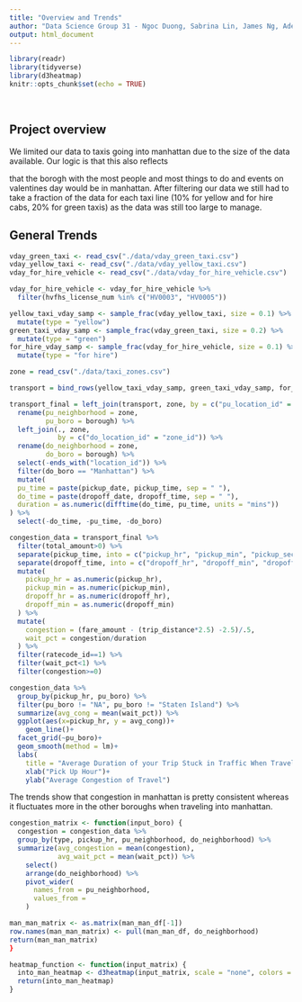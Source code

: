 ```yaml
---
title: "Overview and Trends"
author: "Data Science Group 31 - Ngoc Duong, Sabrina Lin, James Ng, Adeline Shin"
output: html_document
---
```


```r
library(readr)
library(tidyverse)
library(d3heatmap)
knitr::opts_chunk$set(echo = TRUE)
```
<p>
</br>
</p>

## Project overview
<p>

  We limited our data to taxis going into manhattan due to the size of the data available. Our logic is that this also reflects 
  
  that the borogh with the most people and most things to do and events on valentines day would be in manhattan. After filtering our data we still had to take a fraction of the data for each taxi line (10% for yellow and for hire cabs, 20% for green taxis) as the data was still too large to manage.
</p>


## General Trends

```r
vday_green_taxi <- read_csv("./data/vday_green_taxi.csv")
vday_yellow_taxi <- read_csv("./data/vday_yellow_taxi.csv")
vday_for_hire_vehicle <- read_csv("./data/vday_for_hire_vehicle.csv")

vday_for_hire_vehicle <- vday_for_hire_vehicle %>% 
  filter(hvfhs_license_num %in% c("HV0003", "HV0005"))

yellow_taxi_vday_samp <- sample_frac(vday_yellow_taxi, size = 0.1) %>% 
  mutate(type = "yellow")
green_taxi_vday_samp <- sample_frac(vday_green_taxi, size = 0.2) %>% 
  mutate(type = "green")
for_hire_vday_samp <- sample_frac(vday_for_hire_vehicle, size = 0.1) %>% 
  mutate(type = "for hire")

zone = read_csv("./data/taxi_zones.csv")

transport = bind_rows(yellow_taxi_vday_samp, green_taxi_vday_samp, for_hire_vday_samp) 

transport_final = left_join(transport, zone, by = c("pu_location_id" = "zone_id")) %>% 
  rename(pu_neighborhood = zone,
         pu_boro = borough) %>% 
  left_join(., zone, 
            by = c("do_location_id" = "zone_id")) %>%
  rename(do_neighborhood = zone,
         do_boro = borough) %>% 
  select(-ends_with("location_id")) %>% 
  filter(do_boro == "Manhattan") %>% 
  mutate(
  pu_time = paste(pickup_date, pickup_time, sep = " "),
  do_time = paste(dropoff_date, dropoff_time, sep = " "),
  duration = as.numeric(difftime(do_time, pu_time, units = "mins"))
) %>% 
  select(-do_time, -pu_time, -do_boro)

congestion_data = transport_final %>% 
  filter(total_amount>0) %>% 
  separate(pickup_time, into = c("pickup_hr", "pickup_min", "pickup_sec"), sep = ":") %>% 
  separate(dropoff_time, into = c("dropoff_hr", "dropoff_min", "dropoff_sec"), sep = ":") %>%  
  mutate(
    pickup_hr = as.numeric(pickup_hr),
    pickup_min = as.numeric(pickup_min),
    dropoff_hr = as.numeric(dropoff_hr),
    dropoff_min = as.numeric(dropoff_min)
  ) %>% 
  mutate(
    congestion = (fare_amount - (trip_distance*2.5) -2.5)/.5, 
    wait_pct = congestion/duration
  ) %>% 
  filter(ratecode_id==1) %>% 
  filter(wait_pct<1) %>% 
  filter(congestion>=0)

```

```r
congestion_data %>%  
  group_by(pickup_hr, pu_boro) %>%
  filter(pu_boro != "NA", pu_boro != "Staten Island") %>% 
  summarize(avg_cong = mean(wait_pct)) %>% 
  ggplot(aes(x=pickup_hr, y = avg_cong))+
    geom_line()+
  facet_grid(~pu_boro)+
  geom_smooth(method = lm)+
  labs(
    title = "Average Duration of your Trip Stuck in Traffic When Traveling to Manhattan")+
    xlab("Pick Up Hour")+
    ylab("Average Congestion of Travel")
```

<p>

The trends show that congestion in manhattan is pretty consistent whereas it fluctuates more in the other boroughs when traveling into manhattan. 

</p>

```r
congestion_matrix <- function(input_boro) {
  congestion = congestion_data %>%  
  group_by(type, pickup_hr, pu_neighborhood, do_neighborhood) %>%  
  summarize(avg_congestion = mean(congestion),
            avg_wait_pct = mean(wait_pct)) %>% 
    select()
    arrange(do_neighborhood) %>% 
    pivot_wider(
      names_from = pu_neighborhood,
      values_from = 
    )
```

```r
man_man_matrix <- as.matrix(man_man_df[-1])
row.names(man_man_matrix) <- pull(man_man_df, do_neighborhood)  
return(man_man_matrix)
}

heatmap_function <- function(input_matrix) {
  into_man_heatmap <- d3heatmap(input_matrix, scale = "none", colors = "RdPu",  dendrogram = "none", Rowv = FALSE, Colv = FALSE) 
  return(into_man_heatmap)
}
    
```


